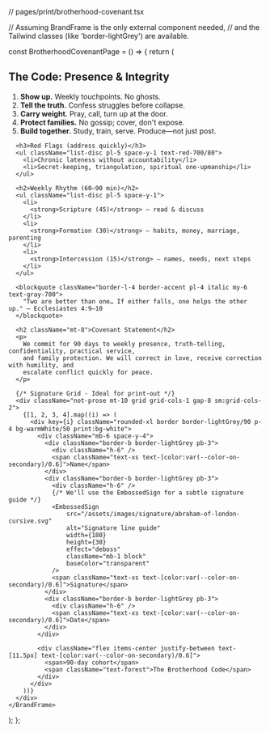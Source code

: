 // pages/print/brotherhood-covenant.tsx


// Assuming BrandFrame is the only external component needed, 
// and the Tailwind classes (like 'border-lightGrey') are available.

const BrotherhoodCovenantPage = () => {
  return (
    <BrandFrame
      title="Brotherhood Covenant"
      subtitle="90-day commitment to presence, truth, confidentiality, practical service, and family protection."
    >
      <h2>The Code: Presence & Integrity</h2>
      <ol className="list-decimal pl-5 space-y-2">
        <li>
          <strong>Show up.</strong> Weekly touchpoints. No ghosts.
        </li>
        <li>
          <strong>Tell the truth.</strong> Confess struggles before collapse.
        </li>
        <li>
          <strong>Carry weight.</strong> Pray, call, turn up at the door.
        </li>
        <li>
          <strong>Protect families.</strong> No gossip; cover, don't expose.
        </li>
        <li>
          <strong>Build together.</strong> Study, train, serve. Produce—not just post.
        </li>
      </ol>

      <h3>Red Flags (address quickly)</h3>
      <ul className="list-disc pl-5 space-y-1 text-red-700/80">
        <li>Chronic lateness without accountability</li>
        <li>Secret-keeping, triangulation, spiritual one-upmanship</li>
      </ul>

      <h2>Weekly Rhythm (60—90 min)</h2>
      <ul className="list-disc pl-5 space-y-1">
        <li>
          <strong>Scripture (45)</strong> — read & discuss
        </li>
        <li>
          <strong>Formation (30)</strong> — habits, money, marriage, parenting
        </li>
        <li>
          <strong>Intercession (15)</strong> — names, needs, next steps
        </li>
      </ul>

      <blockquote className="border-l-4 border-accent pl-4 italic my-6 text-gray-700">
        "Two are better than one… If either falls, one helps the other up." — Ecclesiastes 4:9—10
      </blockquote>

      <h2 className="mt-8">Covenant Statement</h2>
      <p>
        We commit for 90 days to weekly presence, truth-telling, confidentiality, practical service,
        and family protection. We will correct in love, receive correction with humility, and
        escalate conflict quickly for peace.
      </p>

      {/* Signature Grid - Ideal for print-out */}
      <div className="not-prose mt-10 grid grid-cols-1 gap-8 sm:grid-cols-2">
        {[1, 2, 3, 4].map((i) => (
          <div key={i} className="rounded-xl border border-lightGrey/90 p-4 bg-warmWhite/50 print:bg-white">
            <div className="mb-6 space-y-4">
              <div className="border-b border-lightGrey pb-3">
                <div className="h-6" />
                <span className="text-xs text-[color:var(--color-on-secondary)/0.6]">Name</span>
              </div>
              <div className="border-b border-lightGrey pb-3">
                <div className="h-6" />
                {/* We'll use the EmbossedSign for a subtle signature guide */}
                <EmbossedSign 
                    src="/assets/images/signature/abraham-of-london-cursive.svg"
                    alt="Signature line guide"
                    width={180}
                    height={30}
                    effect="deboss" 
                    className="mb-1 block"
                    baseColor="transparent"
                />
                <span className="text-xs text-[color:var(--color-on-secondary)/0.6]">Signature</span>
              </div>
              <div className="border-b border-lightGrey pb-3">
                <div className="h-6" />
                <span className="text-xs text-[color:var(--color-on-secondary)/0.6]">Date</span>
              </div>
            </div>

            <div className="flex items-center justify-between text-[11.5px] text-[color:var(--color-on-secondary)/0.6]">
              <span>90-day cohort</span>
              <span className="text-forest">The Brotherhood Code</span>
            </div>
          </div>
        ))}
      </div>
    </BrandFrame>
  );
};
